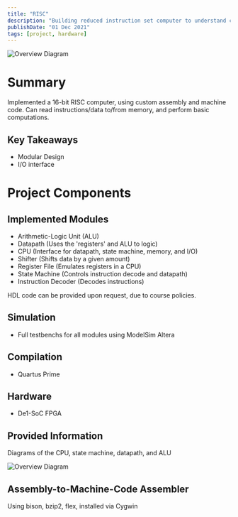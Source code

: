 ```yaml
---
title: "RISC"
description: "Building reduced instruction set computer to understand computation and logic"
publishDate: "01 Dec 2021"
tags: [project, hardware]
---
```


![Overview Diagram](../static-images/reduced-instruction-set-computer1.png)

# Summary

Implemented a 16-bit RISC computer, using custom assembly and machine code. Can read instructions/data to/from memory, and perform basic computations.

## Key Takeaways

- Modular Design
- I/O interface

# Project Components

## Implemented Modules

- Arithmetic-Logic Unit (ALU)
- Datapath (Uses the 'registers' and ALU to logic)
- CPU (Interface for datapath, state machine, memory, and I/O)
- Shifter (Shifts data by a given amount)
- Register File (Emulates registers in a CPU)
- State Machine (Controls instruction decode and datapath)
- Instruction Decoder (Decodes instructions)

HDL code can be provided upon request, due to course policies.

## Simulation

- Full testbenchs for all modules using ModelSim Altera

## Compilation

- Quartus Prime

## Hardware

- De1-SoC FPGA

## Provided Information

Diagrams of the CPU, state machine, datapath, and ALU

![Overview Diagram](../static-images/reduced-instruction-set-computer1.png)

## Assembly-to-Machine-Code Assembler

Using bison, bzip2, flex, installed via Cygwin
